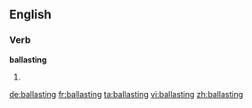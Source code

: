 ==English==

===Verb===
'''ballasting'''

# {{present participle of|ballast}}

[[de:ballasting]]
[[fr:ballasting]]
[[ta:ballasting]]
[[vi:ballasting]]
[[zh:ballasting]]